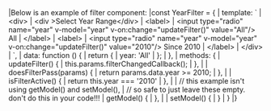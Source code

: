 <framework-specific-section frameworks="vue">
|Below is an example of filter component:
</framework-specific-section>

<framework-specific-section frameworks="vue">
<snippet transform={false}>
|const YearFilter = {
|    template: `
|        &lt;div>
|        &lt;div >Select Year Range&lt;/div>
|        &lt;label>
|            &lt;input type="radio" name="year" v-model="year" v-on:change="updateFilter()" value="All"/> All
|        &lt;/label>
|        &lt;label>
|            &lt;input type="radio" name="year" v-model="year" v-on:change="updateFilter()" value="2010"/> Since 2010
|        &lt;/label>
|        &lt;/div>
|    `,
|    data: function () {
|        return {
|            year: 'All'
|        };
|    },
|    methods: {
|        updateFilter() {
|            this.params.filterChangedCallback();
|        },
|
|        doesFilterPass(params) {
|            return params.data.year >= 2010;
|        },
|
|        isFilterActive() {
|            return this.year === '2010'
|        },
|
|        // this example isn't using getModel() and setModel(),
|        // so safe to just leave these empty. don't do this in your code!!!
|        getModel() {
|        },
|
|        setModel() {
|        }
|    }
|}
</snippet>
</framework-specific-section>